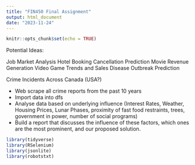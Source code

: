 ```yaml
---
title: "FIN450 Final Assignment"
output: html_document
date: "2023-11-24"
---
```


```r
knitr::opts_chunk$set(echo = TRUE)
```

Potential Ideas:

Job Market Analysis
Hotel Booking Cancellation Prediction
Movie Revenue Generation
Video Game Trends and Sales
Disease Outbreak Prediction

Crime Incidents Across Canada (USA?)

- Web scrape all crime reports from the past 10 years 
- Import data into dfs
- Analyse data based on underlying influence (Interest Rates, Weather, Housing Prices, Lunar Phases, proximity of fast food restraints, trees, government in power, number of social programs)
- Build a report that discusses the influence of these factors, which ones are the most prominent, and our proposed solution.


```r
library(tidyverse)
library(RSelenium)
library(jsonlite)
library(robotstxt)

```


```r


```

```r

```


